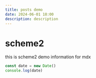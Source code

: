 ```yaml
---
title: posts demo
date: 2024-06-01 18:00
description: description
---
```


# scheme2

this is scheme2 demo information for mdx

```js
const date = new Date()
console.log(date)
```
